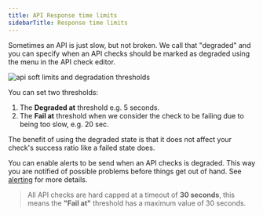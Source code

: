 ```yaml
---
title: API Response time limits
sidebarTitle: Response time limits
---
```



Sometimes an API is just slow, but not broken. We call that "degraded" and you can specify when an API checks should be 
marked as degraded using the menu in the API check editor.

![api soft limits and degradation thresholds](/images/docs/images/api-checks/limits.png)

You can set two thresholds:

1. The **Degraded at** threshold e.g. 5 seconds.
2. The **Fail at** threshold when we consider the check to be failing due to being too slow, e.g. 20 sec.

The benefit of using the degraded state is that it does not affect your check's success ratio like a failed state does. 

You can enable alerts to be send when an API checks is degraded. This way you are notified of possible problems before things
get out of hand. See [alerting](/docs/alerting/) for more details.


> All API checks are hard capped at a timeout of **30 seconds**, this means the **"Fail at"** threshold has a maximum value of 30 seconds.

